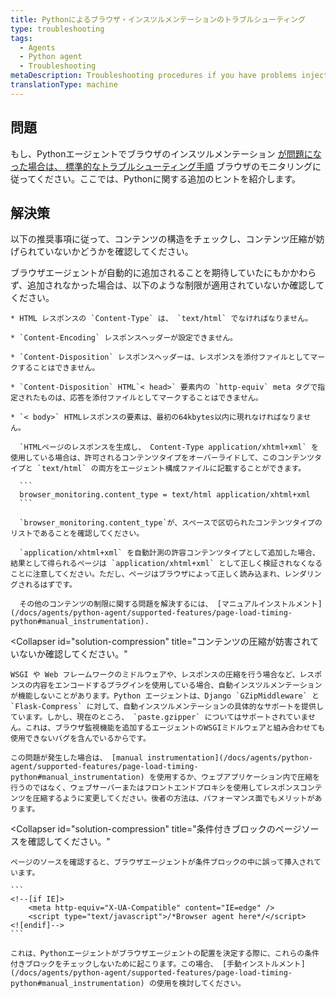 ```yaml
---
title: Pythonによるブラウザ・インスツルメンテーションのトラブルシューティング
type: troubleshooting
tags:
  - Agents
  - Python agent
  - Troubleshooting
metaDescription: Troubleshooting procedures if you have problems injecting the browser agent via New Relic's Python agent.
translationType: machine
---
```


## 問題

もし、Pythonエージェントでブラウザのインスツルメンテーション [が問題になった場合は、 ](/docs/agents/python-agent/supported-features/page-load-timing-python)[標準的なトラブルシューティング手順](/docs/browser/new-relic-browser/installation-configuration/troubleshooting-browser-monitoring-installation) ブラウザのモニタリングに従ってください。ここでは、Pythonに関する追加のヒントを紹介します。

## 解決策

以下の推奨事項に従って、コンテンツの構造をチェックし、コンテンツ圧縮が妨げられていないかどうかを確認してください。

<CollapserGroup>
  <Collapser
    id="solution-content"
    title="コンテンツ構造の確認"
  >
    ブラウザエージェントが自動的に追加されることを期待していたにもかかわらず、追加されなかった場合は、以下のような制限が適用されていないか確認してください。

    * HTML レスポンスの `Content-Type` は、 `text/html` でなければなりません。

    * `Content-Encoding` レスポンスヘッダーが設定できません。

    * `Content-Disposition` レスポンスヘッダーは、レスポンスを添付ファイルとしてマークすることはできません。

    * `Content-Disposition` HTML`< head>` 要素内の `http-equiv` meta タグで指定されたものは、応答を添付ファイルとしてマークすることはできません。

    * `< body>` HTMLレスポンスの要素は、最初の64kbytes以内に現れなければなりません。

      `HTMLページのレスポンスを生成し、 Content-Type application/xhtml+xml` を使用している場合は、許可されるコンテンツタイプをオーバーライドして、このコンテンツタイプと `text/html` の両方をエージェント構成ファイルに記載することができます。

      ```
      browser_monitoring.content_type = text/html application/xhtml+xml
      ```

      `browser_monitoring.content_type`が、スペースで区切られたコンテンツタイプのリストであることを確認してください。

      `application/xhtml+xml` を自動計測の許容コンテンツタイプとして追加した場合、結果として得られるページは `application/xhtml+xml` として正しく検証されなくなることに注意してください。ただし、ページはブラウザによって正しく読み込まれ、レンダリングされるはずです。

      その他のコンテンツの制限に関する問題を解決するには、 [マニュアルインストルメント](/docs/agents/python-agent/supported-features/page-load-timing-python#manual_instrumentation).
  </Collapser>

  <Collapser
    id="solution-compression"
    title="コンテンツの圧縮が妨害されていないか確認してください。"
  >
    WSGI や Web フレームワークのミドルウェアや、レスポンスの圧縮を行う場合など、レスポンスの内容をエンコードするプラグインを使用している場合、自動インスツルメンテーションが機能しないことがあります。Python エージェントは、Django `GZipMiddleware` と `Flask-Compress` に対して、自動インスツルメンテーションの具体的なサポートを提供しています。しかし、現在のところ、 `paste.gzipper` についてはサポートされていません。これは、ブラウザ監視機能を追加するエージェントのWSGIミドルウェアと組み合わせても使用できないバグを含んでいるからです。

    この問題が発生した場合は、 [manual instrumentation](/docs/agents/python-agent/supported-features/page-load-timing-python#manual_instrumentation) を使用するか、ウェブアプリケーション内で圧縮を行うのではなく、ウェブサーバーまたはフロントエンドプロキシを使用してレスポンスコンテンツを圧縮するように変更してください。後者の方法は、パフォーマンス面でもメリットがあります。
  </Collapser>

  <Collapser
    id="solution-compression"
    title="条件付きブロックのページソースを確認してください。"
  >
    ページのソースを確認すると、ブラウザエージェントが条件ブロックの中に誤って挿入されています。

    ```
    <!--[if IE]>
        <meta http-equiv="X-UA-Compatible" content="IE=edge" />
        <script type="text/javascript">/*Browser agent here*/</script>
    <![endif]-->
    ```

    これは、Pythonエージェントがブラウザエージェントの配置を決定する際に、これらの条件付きブロックをチェックしないために起こります。この場合、 [手動インストルメント](/docs/agents/python-agent/supported-features/page-load-timing-python#manual_instrumentation) の使用を検討してください。
  </Collapser>
</CollapserGroup>

